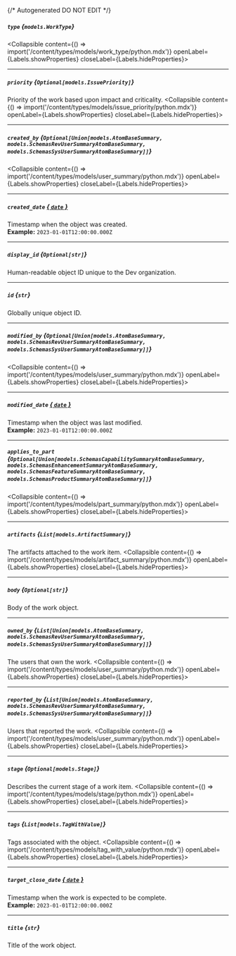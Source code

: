 {/* Autogenerated DO NOT EDIT  */}

##### `type` *{`models.WorkType`}*
<Collapsible content={() => import('/content/types/models/work_type/python.mdx')} openLabel={Labels.showProperties} closeLabel={Labels.hideProperties}>
</Collapsible>

---
##### `priority` *{`Optional[models.IssuePriority]`}*
Priority of the work based upon impact and criticality.
<Collapsible content={() => import('/content/types/models/issue_priority/python.mdx')} openLabel={Labels.showProperties} closeLabel={Labels.hideProperties}>
</Collapsible>

---
##### `created_by` *{`Optional[Union[models.AtomBaseSummary, models.SchemasRevUserSummaryAtomBaseSummary, models.SchemasSysUserSummaryAtomBaseSummary]]`}*
<Collapsible content={() => import('/content/types/models/user_summary/python.mdx')} openLabel={Labels.showProperties} closeLabel={Labels.hideProperties}>
</Collapsible>

---
##### `created_date` [*{ `date` }*](https://docs.python.org/3/library/datetime.html#date-objects)
Timestamp when the object was created.
<br/>
**Example:** `2023-01-01T12:00:00.000Z`

---
##### `display_id` *{`Optional[str]`}*
Human\-readable object ID unique to the Dev organization.

---
##### `id` *{`str`}*
Globally unique object ID.

---
##### `modified_by` *{`Optional[Union[models.AtomBaseSummary, models.SchemasRevUserSummaryAtomBaseSummary, models.SchemasSysUserSummaryAtomBaseSummary]]`}*
<Collapsible content={() => import('/content/types/models/user_summary/python.mdx')} openLabel={Labels.showProperties} closeLabel={Labels.hideProperties}>
</Collapsible>

---
##### `modified_date` [*{ `date` }*](https://docs.python.org/3/library/datetime.html#date-objects)
Timestamp when the object was last modified.
<br/>
**Example:** `2023-01-01T12:00:00.000Z`

---
##### `applies_to_part` *{`Optional[Union[models.SchemasCapabilitySummaryAtomBaseSummary, models.SchemasEnhancementSummaryAtomBaseSummary, models.SchemasFeatureSummaryAtomBaseSummary, models.SchemasProductSummaryAtomBaseSummary]]`}*
<Collapsible content={() => import('/content/types/models/part_summary/python.mdx')} openLabel={Labels.showProperties} closeLabel={Labels.hideProperties}>
</Collapsible>

---
##### `artifacts` *{`List[models.ArtifactSummary]`}*
The artifacts attached to the work item.
<Collapsible content={() => import('/content/types/models/artifact_summary/python.mdx')} openLabel={Labels.showProperties} closeLabel={Labels.hideProperties}>
</Collapsible>

---
##### `body` *{`Optional[str]`}*
Body of the work object.

---
##### `owned_by` *{`List[Union[models.AtomBaseSummary, models.SchemasRevUserSummaryAtomBaseSummary, models.SchemasSysUserSummaryAtomBaseSummary]]`}*
The users that own the work.
<Collapsible content={() => import('/content/types/models/user_summary/python.mdx')} openLabel={Labels.showProperties} closeLabel={Labels.hideProperties}>
</Collapsible>

---
##### `reported_by` *{`List[Union[models.AtomBaseSummary, models.SchemasRevUserSummaryAtomBaseSummary, models.SchemasSysUserSummaryAtomBaseSummary]]`}*
Users that reported the work.
<Collapsible content={() => import('/content/types/models/user_summary/python.mdx')} openLabel={Labels.showProperties} closeLabel={Labels.hideProperties}>
</Collapsible>

---
##### `stage` *{`Optional[models.Stage]`}*
Describes the current stage of a work item.
<Collapsible content={() => import('/content/types/models/stage/python.mdx')} openLabel={Labels.showProperties} closeLabel={Labels.hideProperties}>
</Collapsible>

---
##### `tags` *{`List[models.TagWithValue]`}*
Tags associated with the object.
<Collapsible content={() => import('/content/types/models/tag_with_value/python.mdx')} openLabel={Labels.showProperties} closeLabel={Labels.hideProperties}>
</Collapsible>

---
##### `target_close_date` [*{ `date` }*](https://docs.python.org/3/library/datetime.html#date-objects)
Timestamp when the work is expected to be complete.
<br/>
**Example:** `2023-01-01T12:00:00.000Z`

---
##### `title` *{`str`}*
Title of the work object.


